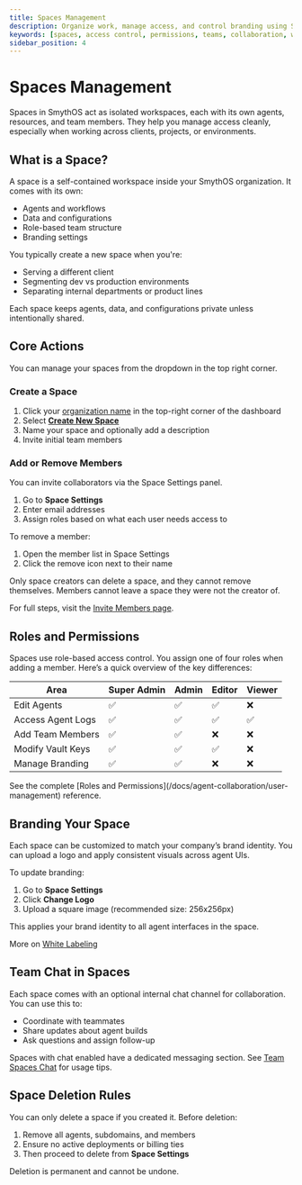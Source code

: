 ```yaml
---
title: Spaces Management
description: Organize work, manage access, and control branding using Spaces in SmythOS.
keywords: [spaces, access control, permissions, teams, collaboration, white labeling]
sidebar_position: 4
---
```


# Spaces Management

Spaces in SmythOS act as isolated workspaces, each with its own agents, resources, and team members. They help you manage access cleanly, especially when working across clients, projects, or environments.

<Spacer size="md" />

## What is a Space?

A space is a self-contained workspace inside your SmythOS organization. It comes with its own:

- Agents and workflows
- Data and configurations
- Role-based team structure
- Branding settings

You typically create a new space when you're:

- Serving a different client
- Segmenting dev vs production environments
- Separating internal departments or product lines

<InfoCallout>
Each space keeps agents, data, and configurations private unless intentionally shared.
</InfoCallout>

<Spacer size="md" />

## Core Actions

You can manage your spaces from the dropdown in the top right corner.

### Create a Space

1. Click your [organization name](/docs/account-management/organization-management) in the top-right corner of the dashboard  
2. Select [**Create New Space**](/docs/agent-collaboration/spaces)
3. Name your space and optionally add a description
4. Invite initial team members

### Add or Remove Members

You can invite collaborators via the Space Settings panel.

1. Go to **Space Settings**
2. Enter email addresses
3. Assign roles based on what each user needs access to

To remove a member:

1. Open the member list in Space Settings
2. Click the remove icon next to their name

<WarningCallout>
Only space creators can delete a space, and they cannot remove themselves. Members cannot leave a space they were not the creator of.
</WarningCallout>

For full steps, visit the [Invite Members page](/docs/agent-collaboration/spaces/invite-members).

<Spacer size="md" />

## Roles and Permissions

Spaces use role-based access control. You assign one of four roles when adding a member. Here’s a quick overview of the key differences:

| Area              | Super Admin | Admin         | Editor        | Viewer        |
|-------------------|-------------|---------------|---------------|---------------|
| Edit Agents       | ✅          | ✅            | ✅            | ❌            |
| Access Agent Logs | ✅          | ✅            | ✅            | ✅            |
| Add Team Members  | ✅          | ✅            | ❌            | ❌            |
| Modify Vault Keys | ✅          | ✅            | ✅            | ❌            |
| Manage Branding   | ✅          | ✅            | ❌            | ❌            |

<TipCallout title="Need full access details?">
See the complete [Roles and Permissions](/docs/agent-collaboration/user-management) reference.
</TipCallout>

<Spacer size="md" />

## Branding Your Space

Each space can be customized to match your company’s brand identity. You can upload a logo and apply consistent visuals across agent UIs.

To update branding:

1. Go to **Space Settings**
2. Click **Change Logo**
3. Upload a square image (recommended size: 256x256px)

This applies your brand identity to all agent interfaces in the space.

More on [White Labeling](/docs/agent-collaboration/spaces/white-labeling)

<Spacer size="md" />

## Team Chat in Spaces

Each space comes with an optional internal chat channel for collaboration. You can use this to:

- Coordinate with teammates
- Share updates about agent builds
- Ask questions and assign follow-up

Spaces with chat enabled have a dedicated messaging section. See [Team Spaces Chat](/docs/agent-collaboration/spaces/team-spaces-chat) for usage tips.

<Spacer size="md" />

## Space Deletion Rules

You can only delete a space if you created it. Before deletion:

1. Remove all agents, subdomains, and members
2. Ensure no active deployments or billing ties
3. Then proceed to delete from **Space Settings**

<WarningCallout title="Double check before space deletion">
Deletion is permanent and cannot be undone.
</WarningCallout>

